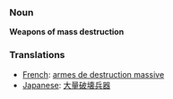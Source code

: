 ===Noun===
'''Weapons of mass destruction'''

===Translations===
*[[French]]: [[armes de destruction massive]]
*[[Japanese]]: [[大量破壊兵器]]